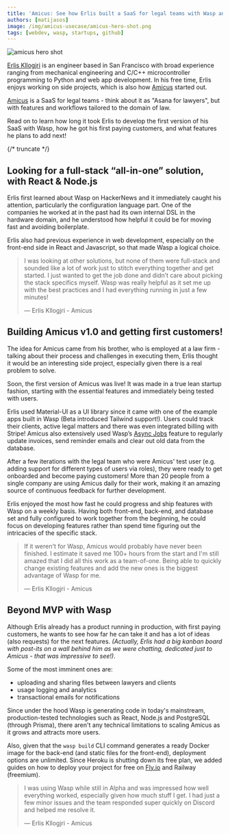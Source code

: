 ```yaml
---
title: 'Amicus: See how Erlis built a SaaS for legal teams with Wasp and got first paying customers!'
authors: [matijasos]
image: /img/amicus-usecase/amicus-hero-shot.png
tags: [webdev, wasp, startups, github]
---
```




![amicus hero shot](../static/img/amicus-usecase/amicus-hero-shot.png)

[Erlis Kllogjri](https://github.com/ErlisK) is an engineer based in San Francisco with broad experience ranging from mechanical engineering and C/C++ microcontroller programming to Python and web app development. In his free time, Erlis enjoys working on side projects, which is also how [Amicus](https://www.amicus.work/) started out.

[Amicus](https://www.amicus.work/) is a SaaS for legal teams - think about it as "Asana for lawyers", but with features and workflows tailored to the domain of law.

Read on to learn how long it took Erlis to develop the first version of his SaaS with Wasp, how he got his first paying customers, and what features he plans to add next!

{/* truncate */}

## Looking for a full-stack “all-in-one” solution, with React & Node.js

Erlis first learned about Wasp on HackerNews and it immediately caught his attention, particularly the configuration language part. One of the companies he worked at in the past had its own internal DSL in the hardware domain, and he understood how helpful it could be for moving fast and avoiding boilerplate.

Erlis also had previous experience in web development, especially on the front-end side in React and Javascript, so that made Wasp a logical choice.

> I was looking at other solutions, but none of them were full-stack and sounded like a lot of work just to stitch everything together and get started. I just wanted to get the job done and didn’t care about picking the stack specifics myself. Wasp was really helpful as it set me up with the best practices and I had everything running in just a few minutes!
>
> — Erlis Kllogjri - Amicus

## Building Amicus v1.0 and getting first customers!

The idea for Amicus came from his brother, who is employed at a law firm - talking about their process and challenges in executing them, Erlis thought it would be an interesting side project, especially given there is a real problem to solve.

Soon, the first version of Amicus was live! It was made in a true lean startup fashion, starting with the essential features and immediately being tested with users.

<ImgWithCaption alt="Amicus's dashboard" source="img/amicus-usecase/amicus-dashboard.png" caption="Amicus's dashboard, using Material-UI" />

Erlis used Material-UI as a UI library since it came with one of the example apps built in Wasp (Beta introduced Tailwind support!). Users could track their clients, active legal matters and there was even integrated billing with Stripe! Amicus also extensively used Wasp’s [Async Jobs](https://wasp.sh/blog/2022/06/15/jobs-feature-announcement) feature to regularly update invoices, send reminder emails and clear out old data from the database.

After a few iterations with the legal team who were Amicus' test user (e.g. adding support for different types of users via roles), they were ready to get onboarded and become paying customers! More than 20 people from a single company are using Amicus daily for their work, making it an amazing source of continuous feedback for further development.

Erlis enjoyed the most how fast he could progress and ship features with Wasp on a weekly basis. Having both front-end, back-end, and database set and fully configured to work together from the beginning, he could focus on developing features rather than spend time figuring out the intricacies of the specific stack.

> If it weren't for Wasp, Amicus would probably have never been finished. I estimate it saved me 100+ hours from the start and I'm still amazed that I did all this work as a team-of-one. Being able to quickly change existing features and add the new ones is the biggest advantage of Wasp for me.
>
> — Erlis Kllogjri - Amicus

## Beyond MVP with Wasp

Although Erlis already has a product running in production, with first paying customers, he wants to see how far he can take it and has a lot of ideas (also requests) for the next features. _(Actually, Erlis had a big kanban board with post-its on a wall behind him as we were chatting, dedicated just to Amicus - that was impressive to see!)_.

Some of the most imminent ones are:

- uploading and sharing files between lawyers and clients
- usage logging and analytics
- transactional emails for notifications

Since under the hood Wasp is generating code in today's mainstream, production-tested technologies such as React, Node.js and PostgreSQL (through Prisma), there aren't any technical limitations to scaling Amicus as it grows and attracts more users.

Also, given that the `wasp build` CLI command generates a ready Docker image for the back-end (and static files for the front-end), deployment options are unlimited. Since Heroku is shutting down its free plan, we added guides on how to deploy your project for free on [Fly.io](http://Fly.io) and Railway (freemium).

> I was using Wasp while still in Alpha and was impressed how well everything worked, especially given how much stuff I get. I had just a few minor issues and the team responded super quickly on Discord and helped me resolve it.
>
> — Erlis Kllogjri - Amicus
